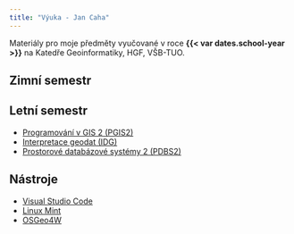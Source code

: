 ```yaml
---
title: "Výuka - Jan Caha"
---
```


Materiály pro moje předměty vyučované v roce **{{< var dates.school-year >}}** na Katedře Geoinformatiky, HGF, VŠB-TUO.

## Zimní semestr

## Letní semestr

- [Programování v GIS 2 (PGIS2)](pgis2.qmd)
- [Interpretace geodat (IDG)](idg.qmd)
- [Prostorové databázové systémy 2 (PDBS2)](pdbs2.qmd)

## Nástroje 

- [Visual Studio Code](vscode.qmd)
- [Linux Mint](linux-mint.qmd)
- [OSGeo4W](osgeo4w.qmd)
